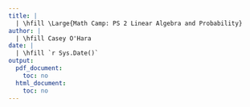 ```yaml
---
title: | 
  | \hfill \Large{Math Camp: PS 2 Linear Algebra and Probability}
author: |
  | \hfill Casey O'Hara
date: |
  | \hfill `r Sys.Date()`
output:
  pdf_document:
    toc: no
  html_document:
    toc: no
---
```


\begin{enumerate} %item numbers
\item \textbf{Determine the definiteness of the following symmetric matrices:}
  \begin{enumerate} % a and b within item 1
  \item
		A =  $\begin{bmatrix} 
		  2 & -1 \\ -1 & 1
		\end{bmatrix}$\\
		Inspect the leading principle minors:
		$| A_1 |$ = 2; 
		$| A_2 | = \begin{vmatrix} 2 & -1 \\ -1 & 1 \end{vmatrix} = 1$.  \\
		Both LPMs > 0, thus A is positive definite.
	\item
		B =  $\begin{bmatrix} 
			1 & 0 & 3 & 0\\
			0 & 2 & 0 & 5\\
			3 & 0 & 4 & 0\\
			0 & 5 & 0 & 6
		\end{bmatrix}$\\
		Inspect the leading principle minors:
		\begin{itemize}
		  \item $| B_1 |$ = 1 
		  \item $| B_2 | = \begin{vmatrix} 1 & 0 \\ 0 & 2 \end{vmatrix} = 2$
		  \item $| B_3 | = \begin{vmatrix} 1 & 0 & 3 \\ 0 & 2 & 0 \\ 3 & 0 & 4\end{vmatrix} = 
  		1 * 8 - 0 * 0 + 3 * -6 = -10$.
  	\end{itemize}
  	No need for further calculations... we can already see:
		\begin{itemize}
		  \item B is NOT positive (semi-)definite: not all leading PMs $|A_i| > (\geq) 0$.
  		\item B is NOT negative (semi-)definite: leading PMs do not meet $(-1)^i|A_i| > (\geq) 0$.
  		\item so B is indefinite.
		\end{itemize}
	\end{enumerate}
	
\item 
  \textbf{Find the least squares solution to $X\mathbf{b} = \mathbf{y}$, i.e. 
    by finding the estimate $\hat{\mathbf{b}}$ such that $X\hat{\mathbf{b}} = 
    \hat{\mathbf{y}}$ using the following information:}
  \begin{align*}
    X = \begin{bmatrix} -1 & 2 \\ 2 & -3 \\ -1 & 3 \end{bmatrix}
    \hspace{20pt}
    \mathbf{y} = \begin{bmatrix} 4 \\ 1 \\ 2 \end{bmatrix}
  \end{align*}
  $\mathbf{\hat{b}} = (X^TX)^{-1}X^T\mathbf{y}$; and $\mathbf{\hat{y}} = X\mathbf{\hat{b}}$.\\
  \begin{align*}
    \mathbf{\hat{b}} &= 
      \left(\begin{bmatrix} -1 & 2 & -1 \\ 2 & -3 & -2 \end{bmatrix}
      \begin{bmatrix} -1 & 2 \\ 2 & -3 \\ -1 & 3 \end{bmatrix}
      \right)^{-1}
      \begin{bmatrix} -1 & 2 \\ 2 & -3 \\ -1 & 3 \end{bmatrix}
      \mathbf{y}\\
    &= \begin{bmatrix} 6 & -11 \\ -11 & 22 \end{bmatrix}^{-1}
      \begin{bmatrix} -1 & 2 \\ 2 & -3 \\ -1 & 3 \end{bmatrix}
      \mathbf{y}\\
    &= \begin{bmatrix} 2 & 1 \\ 1 & \frac{6}{11} \end{bmatrix}
      \begin{bmatrix} -1 & 2 \\ 2 & -3 \\ -1 & 3 \end{bmatrix}
      \mathbf{y}\\
    &= \begin{bmatrix} 0 & 1 & 1 \\
      \frac{1}{11} & \frac{4}{11} & \frac{7}{11}\end{bmatrix}
      \begin{bmatrix} 4 \\ 1 \\ 2 \end{bmatrix} =
      \begin{bmatrix} 0*4 + 1*1 + 1*2 \\ 
         \frac{1}{11}*4 + \frac{4}{11}*1 + \frac{7}{11}*2 \end{bmatrix} =
      \begin{bmatrix} 3 \\ 2 \end{bmatrix}
  \end{align*}
  Then $\mathbf{\hat{y}} = X\mathbf{\hat{b}}$: \\
  \begin{align*}
    \mathbf{\hat{y}} &= 
      \begin{bmatrix} -1 & 2 \\ 2 & -3 \\ -1 & 3 \end{bmatrix}
      \begin{bmatrix} 3 \\ 2 \end{bmatrix} =
      \begin{bmatrix} -1*3 + 2*2 \\ 2*3 + -3*2 \\ -1*3 + 3*2 \end{bmatrix} =
      \begin{bmatrix} 1 \\ 0 \\ 3 \end{bmatrix}
  \end{align*}
  
\item
  \textbf{Dominoes: how many different pieces can be formed using the numbers 1, 2, ..., $n$?}\\
  Choosing $r = 2$ numbers out of $n$, with replacement (since doubles are allowed), we can find the number of unique combinations using:
  \begin{align*}
    N &= \frac{(n + r - 1)!}{(n-1)!r!} \\
      &= \frac{(n+1)!}{(n-1)!2!}\\
      &= \frac{n(n+1)}{2}
  \end{align*}
  More intuitively for me, it can also be thought of as choosing $r = 2$ numbers out of $n$, without replacement, and then adding n tiles with doubled numbers.  This results in:
  \begin{align*}
    N &= \frac{n!}{(n-r)!r!} + n\\
      &= \frac{n!}{(n-2)!2!} + n\\
      &= \frac{n(n-1)}{2} + n\\
      &= \frac{n(n+1)}{2}
  \end{align*}
  
\item
  \textbf{Suppose 5\% of men and 0.25\% of women are colorblind.  A person is chosen at random and that person is colorblind.  What is the probability that the person is male (assuming males and females are equal in numbers)?}\\
  \begin{align*}
  \mathbb{P}(male|colorblind) &= 
    \mathbb{P}(colorblind|male)\frac{\mathbb{P}(male)}{\mathbb{P}(colorblind)}\\
  \mathbb{P}(colorblind|male) &= 0.05\\
  \mathbb{P}(male) &= 0.50\\
  \mathbb{P}(colorblind) &= 0.50*0.05 + 0.50 * 0.0025 = 0.02625\\
  \mathbb{P}(male|colorblind) &= 
    0.05 * \frac{0.50}{0.02625}\\
    &= 0.9524 = 95.24\%
  \end{align*}
  Alternatively, we can consider the problem in terms of frequencies 
    rather than probabilities:  In a group of men, 1 in 20 will be colorblind,
    but in a group of women, only 1 in $\frac{1}{0.0025} = 400$ will be 
    colorblind.  So in a group of 800 people (400 men and 400 women), we'd 
    find 20 colorblind men and 1 colorblind woman.  Our sample is chosen at 
    random and found to be in this group; so out of 21 colorblind people, 20 
    are men, so the probability is $\frac{20}{21} = 0.9524 = 95.24\%$.
  
\item
  \textbf{If the random variable $X$ follows a geometric distribution, its PMF is given by}
  \begin{align*}
    f_X(x) = (1-p)^xp, \hspace{10pt} x\in\{0, 1, 2, 3, ...\}
  \end{align*}
  where the parameter $p \in (0, 1)$.  Find the CDF of $X$.\\
  For a discrete function, $f_X(x) = \mathbb{P}(X = x)$ gives the probability
  of realizing a specific value $x$ of the random variable $X$.  A CDF is, by 
  its very name, cumulative, so CDF $F_X(x) = \mathbb{P}(X \leq x)$, or the 
  probability of any value of $x$ up to that point.  Thus, $F_X(x)$ is just the 
  sum of the PMF for $x$ and the PMF for all lower values of $x$, across the 
  entire support for $x$.
  \begin{align*}
    \text{CDF}(X) = F_X(x) = \sum_{x=0}^\infty f_X(x) = \sum_{x=0}^\infty p(1-p)^x
  \end{align*}

\end{enumerate}

